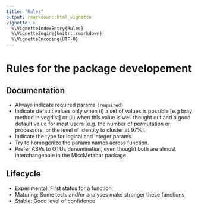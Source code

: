 ```yaml
---
title: "Rules"
output: rmarkdown::html_vignette
vignette: >
  %\VignetteIndexEntry{Rules}
  %\VignetteEngine{knitr::rmarkdown}
  %\VignetteEncoding{UTF-8}
---
```


# Rules for the package developement

## Documentation

- Always indicate required params `(required)`
- Indicate default values only when (i) a set of values is possible [e.g bray method in vegdist] or (ii) when this value 
is well thought out and a good default value for most users [e.g. the number of permutation or processors, or the level of identity to cluster at 97%]. 
- Indicate the type for logical and integer params.
- Try to homogenize the params names across function.
- Prefer ASVs to OTUs denomination, even thought both are almost interchangeable in the MiscMetabar package.

## Lifecycle 

- Experimental: First status for a function
- Maturing: Some tests and/or analyses make stronger these functions
- Stable: Good level of confidence